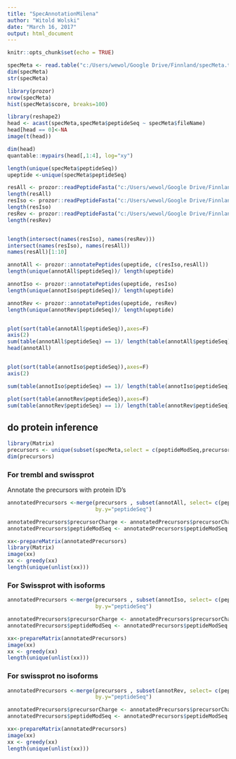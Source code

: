---
title: "SpecAnnotationMilena"
author: "Witold Wolski"
date: "March 16, 2017"
output: html_document
---

```{r setup, include=FALSE}
knitr::opts_chunk$set(echo = TRUE)
```


```{r}

specMeta <- read.table("c:/Users/wewol/Google Drive/Finnland/specMeta.txt", stringsAsFactors = FALSE)
dim(specMeta)
str(specMeta)


```


```{r}
library(prozor)
nrow(specMeta)
hist(specMeta$score, breaks=100)

library(reshape2)
head <- acast(specMeta,specMeta$peptideSeq ~ specMeta$fileName)
head[head == 0]<-NA
image(t(head))

dim(head)
quantable::mypairs(head[,1:4], log="xy")

```

```{r}
length(unique(specMeta$peptideSeq))
upeptide <-unique(specMeta$peptideSeq)

resAll <- prozor::readPeptideFasta("c:/Users/wewol/Google Drive/Finnland/uniprot-taxonomy-Homo+sapiens+Human9606-UNREVIEWED.fasta.gz")
length(resAll)
resIso <- prozor::readPeptideFasta("c:/Users/wewol/Google Drive/Finnland/uniprot-taxonomy-Homo+sapiens+Human9606.fasta.gz")
length(resIso)
resRev <- prozor::readPeptideFasta("c:/Users/wewol/Google Drive/Finnland/uniprot-taxonomy-Homo+sapiens+Human9606-NOISO.fasta.gz")
length(resRev)


length(intersect(names(resIso), names(resRev)))
intersect(names(resIso), names(resAll))
names(resAll)[1:10]

annotAll <- prozor::annotatePeptides(upeptide, c(resIso,resAll))
length(unique(annotAll$peptideSeq))/ length(upeptide)

annotIso <- prozor::annotatePeptides(upeptide, resIso)
length(unique(annotIso$peptideSeq))/ length(upeptide)

annotRev <- prozor::annotatePeptides(upeptide, resRev)
length(unique(annotRev$peptideSeq))/ length(upeptide)


plot(sort(table(annotAll$peptideSeq)),axes=F)
axis(2)
sum(table(annotAll$peptideSeq) == 1)/ length(table(annotAll$peptideSeq)) * 100
head(annotAll)


plot(sort(table(annotIso$peptideSeq)),axes=F)
axis(2)

sum(table(annotIso$peptideSeq) == 1)/ length(table(annotIso$peptideSeq)) * 100

plot(sort(table(annotRev$peptideSeq)),axes=F)
sum(table(annotRev$peptideSeq) == 1)/ length(table(annotRev$peptideSeq)) * 100


```



## do protein inference



```{r}
library(Matrix)
precursors <- unique(subset(specMeta,select = c(peptideModSeq,precursorCharge,peptideSeq )))
dim(precursors)

```

### For trembl and swissprot 

Annotate the precursors with protein ID's

```{r}

annotatedPrecursors <-merge(precursors , subset(annotAll, select= c(peptideSeq,proteinID)), by.x="peptideSeq", 
                            by.y="peptideSeq")

annotatedPrecursors$precursorCharge <- annotatedPrecursors$precursorCharge
annotatedPrecursors$peptideModSeq <- annotatedPrecursors$peptideModSeq

xx<-prepareMatrix(annotatedPrecursors)
library(Matrix)
image(xx)
xx <- greedy(xx)
length(unique(unlist(xx)))

```

### For Swissprot with isoforms

```{r}

annotatedPrecursors <-merge(precursors , subset(annotIso, select= c(peptideSeq,proteinID)), by.x="peptideSeq", 
                            by.y="peptideSeq")

annotatedPrecursors$precursorCharge <- annotatedPrecursors$precursorCharge
annotatedPrecursors$peptideModSeq <- annotatedPrecursors$peptideModSeq

xx<-prepareMatrix(annotatedPrecursors)
image(xx)
xx <- greedy(xx)
length(unique(unlist(xx)))

```

### For swissprot no isoforms

```{r}

annotatedPrecursors <-merge(precursors , subset(annotRev, select= c(peptideSeq,proteinID)), by.x="peptideSeq", 
                            by.y="peptideSeq")

annotatedPrecursors$precursorCharge <- annotatedPrecursors$precursorCharge
annotatedPrecursors$peptideModSeq <- annotatedPrecursors$peptideModSeq

xx<-prepareMatrix(annotatedPrecursors)
image(xx)
xx <- greedy(xx)
length(unique(unlist(xx)))

```
